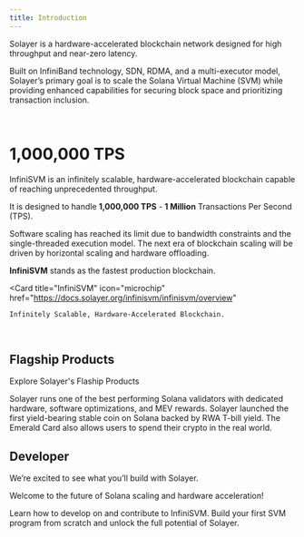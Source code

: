 ```yaml
---
title: Introduction
---
```


Solayer is a hardware-accelerated blockchain network designed for high throughput and near-zero latency. 

Built on InfiniBand technology, SDN, RDMA, and a multi-executor model, Solayer’s primary goal is to scale the Solana Virtual Machine (SVM) while providing enhanced capabilities for securing block space and prioritizing transaction inclusion.

<br />

# 1,000,000 TPS

InfiniSVM is an infinitely scalable, hardware-accelerated blockchain capable of reaching unprecedented throughput. 

It is designed to handle **1,000,000 TPS** - **1 Million** Transactions Per Second (TPS).  

Software scaling has reached its limit due to bandwidth constraints and the single-threaded execution model. 
The next era of blockchain scaling will be driven by horizontal scaling and hardware offloading.  



**InfiniSVM** stands as the fastest production blockchain.

  <Card
    title="InfiniSVM"
    icon="microchip"
    href="https://docs.solayer.org/infinisvm/infinisvm/overview"
  >
    Infinitely Scalable, Hardware-Accelerated Blockchain.
  </Card>

<br />

## Flagship Products

Explore Solayer's Flaship Products

<CardGroup cols={2}>
  <Card
    title="sSOL & MegaValidator"
    icon="circle-nodes"
    href="https://docs.solayer.org/assets/ssol/overview"
  >
    Solayer runs one of the best performing Solana validators with dedicated hardware, software optimizations, and MEV rewards.
  </Card>
  <Card
    title="sUSD & Emerald Card"
    icon="coins"
    href="https://docs.solayer.org/assets/susd/yield-bearing-stablecoin/what-is-susd"
  >
    Solayer launched the first yield-bearing stable coin on Solana backed by RWA T-bill yield. The Emerald Card also allows users to spend their crypto in the real world.
  </Card>
</CardGroup>

<br />

## Developer

We’re excited to see what you’ll build with Solayer. 

Welcome to the future of Solana scaling and hardware acceleration!

<CardGroup cols={2}>
  <Card
    title="Developer Tools"
    icon="screwdriver-wrench"
    href="https://docs.solayer.org/developers/developer-tools/transacion-acceleration"
  >
    Learn how to develop on and contribute to InfiniSVM.
  </Card>
  <Card
    title="Learn SVM"
    icon="graduation-cap"
    href="https://docs.solayer.org/developers/learn-svm/guideline"
  >
    Build your first SVM program from scratch and unlock the full potential of Solayer.
  </Card>
</CardGroup>


